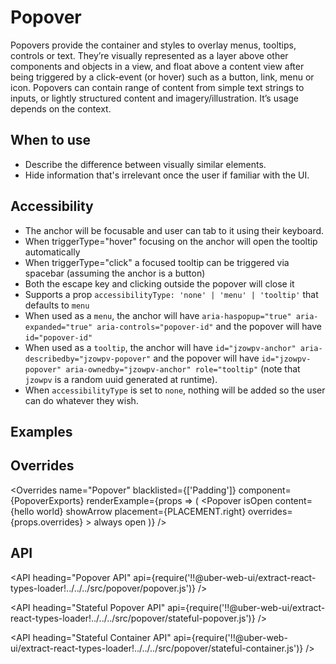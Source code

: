 <!--
Copyright (c) 2018-2019 Uber Technologies, Inc.

This source code is licensed under the MIT license found in the
LICENSE file in the root directory of this source tree.
-->





# Popover

Popovers provide the container and styles to overlay menus, tooltips, controls or text. They’re
visually represented as a layer above other components and objects in a view, and float above a
content view after being triggered by a click-event (or hover) such as a button, link, menu or
icon. Popovers can contain range of content from simple text strings to inputs, or lightly
structured content and imagery/illustration. It’s usage depends on the context.

## When to use

- Describe the difference between visually similar elements.
- Hide information that's irrelevant once the user if familiar with the UI.

## Accessibility

- The anchor will be focusable and user can tab to it using their keyboard.
- When triggerType="hover" focusing on the anchor will open the tooltip automatically
- When triggerType="click" a focused tooltip can be triggered via spacebar (assuming the anchor is a button)
- Both the escape key and clicking outside the popover will close it
- Supports a prop `accessibilityType: 'none' | 'menu' | 'tooltip'` that defaults to `menu`
- When used as a `menu`, the anchor will have `aria-haspopup="true" aria-expanded="true" aria-controls="popover-id"` and the popover will have `id="popover-id"`
- When used as a `tooltip`, the anchor will have `id="jzowpv-anchor" aria-describedby="jzowpv-popover"` and the popover will have `id="jzowpv-popover" aria-ownedby="jzowpv-anchor" role="tooltip"` (note that `jzowpv` is a random uuid generated at runtime).
- When `accessibilityType` is set to `none`, nothing will be added so the user can do whatever they wish.

## Examples

<Example title="Popover stateless example" path="popover/stateless.js">
  <Stateless />
</Example>

<Example title="Popover opens on Click" path="popover/stateful-click.js">
  <StatefulClick />
</Example>

<Example title="Popover Opens on Hover" path="popover/stateful-hover.js">
  <StatefulHover />
</Example>

<Example title="Popover Available Placements" path="popover/placements.js">
  <Placements />
</Example>

<Example title="Popover With Arrow" path="popover/with-arrow.js">
  <WithArrow />
</Example>

<Example title="Popover Close from Content" path="popover/dismiss.js">
  <Dismiss />
</Example>

<Example title="Anchor ref handling example" path="popover/ref-handling.js">
  <AnchorRefHandling />
</Example>

<Example title="Clipping Avoidance" path="popover/clipping.js">
  <Clipping />
</Example>

<Example title="Popover with Overrides" path="popover/overrides.js">
  <Customization />
</Example>

## Overrides

<Overrides
  name="Popover"
  blacklisted={['Padding']}
  component={PopoverExports}
  renderExample={props => (
    <Popover
      isOpen
      content={<Paragraph1 padding="scale500">hello world</Paragraph1>}
      showArrow
      placement={PLACEMENT.right}
      overrides={props.overrides}
    >
      <span>
        <Label1 as="span" padding="scale500">
          always open
        </Label1>
      </span>
    </Popover>
  )}
/>

## API

<API
  heading="Popover API"
  api={require('!!@uber-web-ui/extract-react-types-loader!../../../src/popover/popover.js')}
/>

<API
  heading="Stateful Popover API"
  api={require('!!@uber-web-ui/extract-react-types-loader!../../../src/popover/stateful-popover.js')}
/>

<API
  heading="Stateful Container API"
  api={require('!!@uber-web-ui/extract-react-types-loader!../../../src/popover/stateful-container.js')}
/>
